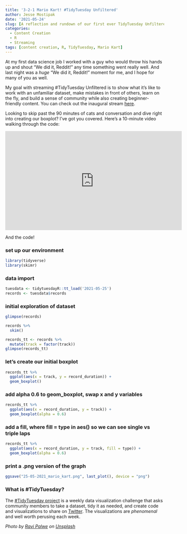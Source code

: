 ```yaml
---
title: '3-2-1 Mario Kart! #TidyTuesday Unfiltered'
author: Jesse Mostipak
date: '2021-05-24'
slug: [A reflection and rundown of our first ever TidyTuesday Unfiltered stream!]
categories:
  - Content Creation
  - R
  - Streaming
tags: [content creation, R, TidyTuesday, Mario Kart]
---
```


At my first data science job I worked with a guy who would throw his hands up and shout "We did it, Reddit!" any time something went really well. 
And last night was a _huge_ "We did it, Reddit!" moment for me, and I hope for many of you as well.   

My goal with streaming #TidyTuesday Unfiltered is to show what it's like to work with an unfamiliar dataset, make mistakes in front of others, learn on the fly, and build a sense of community while also creating beginner-friendly content. You can check out the inaugural stream [here](https://www.twitch.tv/videos/1034279289).

Looking to skip past the 90 minutes of cats and conversation and dive right into creating our boxplot? 
I've got you covered. 
Here's a 10-minute video walking through the code: 

<iframe width="560" height="315" src="https://www.youtube.com/embed/g8vTeHERNp4" title="YouTube video player" frameborder="0" allow="accelerometer; autoplay; clipboard-write; encrypted-media; gyroscope; picture-in-picture" allowfullscreen></iframe>

And the code!

### set up our environment
```r
library(tidyverse)
library(skimr)
```

### data import
```r
tuesdata <- tidytuesdayR::tt_load('2021-05-25')
records <- tuesdata$records
```

### initial exploration of dataset
```r
glimpse(records)

records %>% 
  skim()

records_tt <- records %>% 
  mutate(track = factor(track))
glimpse(records_tt)
```

### let's create our initial boxplot
```r
records_tt %>% 
  ggplot(aes(x = track, y = record_duration)) +
  geom_boxplot()
```

### add alpha 0.6 to geom_boxplot, swap x and y variables
```r
records_tt %>% 
  ggplot(aes(x = record_duration, y = track)) +
  geom_boxplot(alpha = 0.6)
```

### add a fill, where fill = type in aes() so we can see single vs triple laps
```r
records_tt %>% 
  ggplot(aes(x = record_duration, y = track, fill = type)) +
  geom_boxplot(alpha = 0.6)
```

### print a .png version of the graph
```r
ggsave("25-05-2021_mario_kart.png", last_plot(), device = "png")
```

### What is #TidyTuesday?

The [#TidyTuesday project](https://github.com/rfordatascience/tidytuesday) is a weekly data visualization challenge that asks community members to take a dataset, tidy it as needed, and create code and visualizations to share on [Twitter](https://twitter.com/search?q=%23tidyTuesday&src=typed_query). The visualizations are _phenomenal_ and well worth perusing each week.  

_Photo by <a href="https://unsplash.com/@ravipalwe?utm_source=unsplash&utm_medium=referral&utm_content=creditCopyText">Ravi Palwe</a> on <a href="https://unsplash.com/s/photos/mario-kart?utm_source=unsplash&utm_medium=referral&utm_content=creditCopyText">Unsplash</a>_

